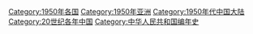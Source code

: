 {{portal|中华人民共和国}}
{{Commonscat|1950 in China}}
{{Year by category
|m=1
|c=9
|d=5
|y=0
|cat=中国大陆
|sortkey=中国
|parent=20世纪各年中国
|subcat=1950年代中国大陆
}}

[[Category:1950年各国|Category:1950年各国]]
[[Category:1950年亚洲|Category:1950年亚洲]]
[[Category:1950年代中国大陆|Category:1950年代中国大陆]]
[[Category:20世纪各年中国|Category:20世纪各年中国]]
[[Category:中华人民共和国编年史‎|Category:中华人民共和国编年史‎]]